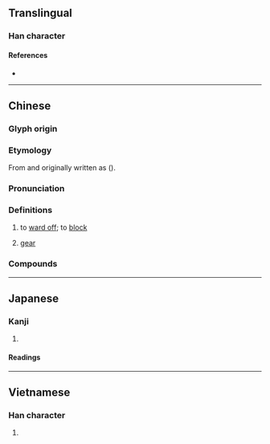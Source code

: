 {{also|挡}}
{{character info}}
==Translingual==

===Han character===
{{Han char|rn=64|rad=手|as=13|sn=16|four=59066|canj=QFBW|ids=⿰扌當}}

====References====
* {{Han ref|kx=0458.110|dkj=12802|dj=0807.020|hdz=31968.030|uh=64CB|ud=25803|bh=BED7|bd=48855}}

----

==Chinese==
{{zh-forms|s=挡|alt=攩}}

===Glyph origin===
{{Han etym}}

===Etymology===
From {{och-l|當|id=1|to have the value of; to be equal of; to face; vis-à-vis; to match}} and originally written as {{lang|zh|當}} ({{zh-ref|Wang, 1982}}).

===Pronunciation===
{{zh-pron
|m=dǎng,dàng,2nb=literary
|ma=Zh-dang.ogg
|m_note=dàng - only used in {{zh-l|*摒擋}} and {{zh-l|*搭擋}}
|c=dong2,dong3
|mn=ml:tóng/tòng
|mn_note=tóng - literary; tòng - vernacular (俗)
|mn-t=dang3/deng3
|mn-t_note=dang3 - literary; deng3 - vernacular (only used in {{zh-l|*摒擋}})
|mc=y
|oc=y
|cat=v,n
}}

===Definitions===
{{zh-hanzi}}

# to [[ward off]]; to [[block]]
#: {{zh-x|搵 嘢 擋 住 啲 雨|find something to protect oneself from (''lit. '''block off''''') the rain|C}}
# {{lb|zh|automotives}} [[gear]]
#: {{zh-x|二擋|second '''gear'''}}
#: {{zh-x|手動擋|manual '''transmission'''}}
#: {{zh-x|跳擋|to pop out of '''gear'''; to skip a '''gear''' when shifting}}

===Compounds===
{{zh-der|大擋手的|單擋|抵擋|擋土牆|擋風|擋風玻璃|擋住|擋箭牌|擋不住|排擋|擋子|擋頭陣|攔擋|擋雨|擋修|擋搶|擋路|擋口|擋手|擋駕|擋油牆|擋橫兒|橫攔豎擋|擋一水|擋人牌|擋禦|這個擋口|阻擋|遮擋|遮風擋雨}}

{{zh-cat|Elementary}}

----

==Japanese==

===Kanji===
{{ja-kanji|grade=|rs=手13}}

# {{rfdef|ja|sort=手13}}

====Readings====
{{ja-readings
|goon=とう<たう
|kanon=とう<たう
|kun=さ-ける
}}

----

==Vietnamese==

===Han character===
{{vi-readings|reading=đương, đáng|rs=手13}}

# {{rfdef|vi|sort=手13}}